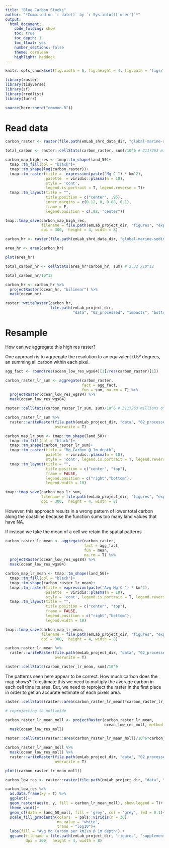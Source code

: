 ```yaml
---
title: "Blue Carbon Stocks"
author: "*Compiled on `r date()` by `r Sys.info()['user']`*"
output: 
  html_document:
    code_folding: show
    toc: true
    toc_depth: 1
    toc_float: yes
    number_sections: false
    theme: cerulean
    highlight: haddock
---
```


```r
knitr::opts_chunk$set(fig.width = 6, fig.height = 4, fig.path = 'figs/',message = FALSE, warning = FALSE)

library(raster)
library(tidyverse)
library(sf)
library(rredlist)
library(furrr)

source(here::here("common.R"))
```

# Read data 

```r
carbon_raster <- raster(file.path(emLab_shrd_data_dir, "global-marine-sedimentary-carbon", "Mean carbon_stock.tif"))

total_carbon <- raster::cellStats(carbon_raster, sum)/10^6 # 3117263 millions of Tons in the raw data

carbon_map_high_res <- tmap::tm_shape(land_50)+
  tmap::tm_fill(col = "black")+
  tmap::tm_shape(log(carbon_raster))+
  tmap::tm_raster(title =  expression(paste("Mg C ") * km^2),
                  palette  = viridis::plasma(n = 10),
                  style = 'cont',
                  legend.is.portrait = T, legend.reverse = T)+
  tmap::tm_layout(title = "",
                  title.position = c("center", .95),
                  inner.margins = c(0.12, 0, 0.08, 0.1), 
                  frame = F,
                  legend.position = c(.92, "center"))

tmap::tmap_save(carbon_map_high_res, 
                filename = file.path(emLab_project_dir, "figures", "exploratory", "carbon_stocks_high_res.png"),
                dpi = 300,  height = 4, width = 8)
```


```r
carbon_hr <- raster(file.path(emLab_shrd_data_dir, "global-marine-sedimentary-carbon", "Mean carbon_stock.tif"))

area_hr <- area(carbon_hr)

plot(area_hr)

total_carbon_hr <- cellStats(area_hr*carbon_hr, sum) # 2.32 x10^12

total_carbon_hr/10^12

carbon_hr <- carbon_hr %>% 
  projectRaster(ocean_hr, "bilinear") %>% 
  mask(ocean_hr)

raster::writeRaster(carbon_hr, 
                    file.path(emLab_project_dir, 
                              "data", "02_processed", "impacts", "bottom_trawling", "carbon_hr.tif"), overwrite = T)
```

# Resample

How can we aggregate this high res raster?

One approach is to aggregate the resolution to an equivalent 0.5º degrees, an summing all carbon within each pixel. 

```r
agg_fact <- round(res(ocean_low_res_wgs84)[1]/res(carbon_raster)[1])

carbon_raster_lr_sum <- aggregate(carbon_raster, 
                                  fact = agg_fact, 
                                  fun = sum, na.rm = T) %>% 
  projectRaster(ocean_low_res_wgs84) %>% 
  mask(ocean_low_res_wgs84)

raster::cellStats(carbon_raster_lr_sum, sum)/10^6 # 3117263 millions of Tons, same as in the raw data

carbon_raster_lr_sum %>% 
  raster::writeRaster(file.path(emLab_project_dir, "data", "02_processed","carbon","carbon_lr_sum_wgs84.tif"), 
                      overwrite = T)
```

```r
carbon_map_lr_sum <- tmap::tm_shape(land_50)+
  tmap::tm_fill(col = "black")+
  tmap::tm_shape(carbon_raster_lr_sum)+
  tmap::tm_raster(title = "Mg Carbon @ 1m depth",
                  palette  = viridis::plasma(n = 10),
                  style = 'cont', legend.is.portrait = T, legend.reverse = T)+
  tmap::tm_layout(title = "",
                  title.position = c("center", "top"),
                  frame = FALSE,
                  legend.position = c("right","bottom"),
                  legend.width = 10)

tmap::tmap_save(carbon_map_lr_sum, 
                filename = file.path(emLab_project_dir, "figures", "exploratory", "carbon_stocks_low_res_sum.png"),
                dpi = 300,  height = 4, width = 8)
```

However, this approach results in a wrong pattern of lower total carbon along the coastline because the function sums too many land values that have NA. 

If instead we take the mean of a cell we retain the spatial patterns

```r
carbon_raster_lr_mean <- aggregate(carbon_raster, 
                                   fact = agg_fact, 
                                   fun = mean,
                                   na.rm = T) %>% 
  projectRaster(ocean_low_res_wgs84) %>% 
  mask(ocean_low_res_wgs84)

carbon_map_lr_mean <- tmap::tm_shape(land_50)+
  tmap::tm_fill(col = "black")+
  tmap::tm_shape(carbon_raster_lr_mean)+
  tmap::tm_raster(title = expression(paste("Avg Mg C ") * km^2),
                  palette  = viridis::plasma(n = 10),
                  style = 'cont', legend.is.portrait = T, legend.reverse = T)+
  tmap::tm_layout(title = "",
                  title.position = c("center", "top"),
                  frame = FALSE,
                  legend.position = c("right","bottom"),
                  legend.width = 10)

tmap::tmap_save(carbon_map_lr_mean, 
                filename = file.path(emLab_project_dir, "figures", "exploratory", "carbon_stocks_low_res_mean.png"),
                dpi = 300,  height = 4, width = 8)

carbon_raster_lr_mean %>% 
  raster::writeRaster(file.path(emLab_project_dir, "data", "02_processed","carbon","carbon_lr_mean_wgs84.tif"), 
                      overwrite = T)

raster::cellStats(carbon_raster_lr_mean, sum)/10^6 
```

The patterns seen here appear to be correct. How much carbon does the map shows? To estimate this we need to multiply the average carbon in each cell time its area. But, we need to reproject the raster in the first place in order to get an accurate estimate of each pixels area.

```r
raster::cellStats(raster::area(carbon_raster_lr_mean)*carbon_raster_lr_mean, sum)/10^6/total_carbon 
```

```r
# reprojecting to mollweide

carbon_raster_lr_mean_moll <- projectRaster(carbon_raster_lr_mean, 
                                            ocean_low_res_moll, method = 'bilinear') %>% 
  mask(ocean_low_res_moll) 

raster::cellStats(raster::area(carbon_raster_lr_mean_moll)/10^6*carbon_raster_lr_mean_moll, sum)/10^6/total_carbon # 2615847 million tons of carbon

carbon_raster_lr_mean_moll %>% 
  mask(ocean_low_res_moll) %>% 
  raster::writeRaster(file.path(emLab_project_dir, "data", "02_processed","carbon","carbon_lr_mean_moll.tif"), 
                      overwrite = T)

plot((carbon_raster_lr_mean_moll))
```

```r
carbon_low_res <- raster::raster(file.path(emLab_project_dir, "data", "02_processed","carbon","carbon_lr_mean_moll.tif"))

carbon_low_res %>% 
  as.data.frame(xy = T) %>% 
  ggplot()+
  geom_raster(aes(x, y, fill = carbon_lr_mean_moll), show.legend = T)+
  theme_void()+
  geom_sf(data = land_50_moll, fill = 'grey', col = 'grey', lwd = 0.1)+
  scale_fill_gradientn(colors  = pals::viridis(n = 30),
                       na.value = "white",
                       trans = "log10")+
  labs(fill = "Avg Mg Carbon per km2\n @ 1m depth") +
  ggsave(filename = file.path(emLab_project_dir, "figures", "supplement", "mean_carbon_stocks.png"), 
         dpi = 300,  height = 4, width = 8)
```






